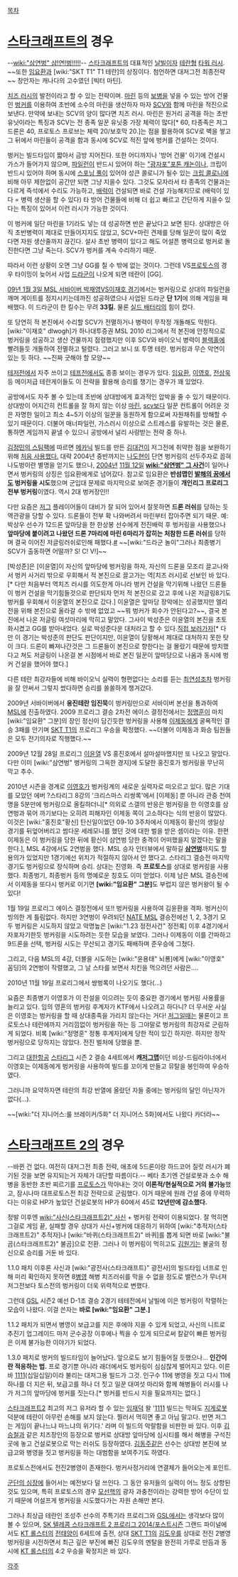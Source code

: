 [[목차]]

= [[스타크래프트]]의 경우 =
--[[wiki:"삼연벙" 삼!연!벙!!!!!]]--
[[스타크래프트]]의 대표적인 [[날빌]]이자 [[테란]]형 [[타워 러시]]. ~~또한 [[임요환]]과 [wiki:"SKT T1" T1 테란]의 상징이다. 첨언하면 대저그전 최종전략~~ 창안자는 캐나다의 고수였던 [빅터 마틴].

[[치즈 러시]]의 발전이라고 할 수 있는 전략이며. [[마린]] 등의 [[보병]]을 넣을 수 있는 방어 건물인 [[벙커]]를 이용하여 초반에 소수의 마린을 생산하자 마자 [[SCV]]와 함께 마린을 적진으로 보낸다. 만약에 보내는 SCV의 양이 많다면 치즈 러시. 마린은 원거리 공격을 하는 초반유닛이라는 특징과 SCV는 전 종족 일꾼 유닛중 가장 체력이 많다[* 60, 타종족은 저그 드론은 40, 프로토스 프로브는 체력 20/보호막 20.]는 점을 활용하여 SCV로 벽을 쌓고 그 뒤에서 마린들이 공격을 함과 동시에 SCV로 적진 앞에 벙커를 건설하는 것이다.

벙커는 빌드타임이 짧아서 금방 지어진다. 또한 어디까지나 '방어 건물' 이기에 건설시 가스가 들어가지 않으며, [[파일런]]이 반드시 있어야 하는 [["광자포"포톤 캐논]]이나, 크립이 반드시 있어야 하며 동시에 [[스포닝 풀]]이 있어야 성큰 콜로니가 될수 있는 [[크립 콜로니]]에 비해 아무 제한없이 공간만 되면 그냥 지을수 있다. 그것도 모자라서 타 종족의 건물과는 다르게 즉석에서 수리도 가능하고, [[배럭]]이 건설되면 바로 건설 가능해지므로 (배럭이 있다 = 병력 생산을 할 수 있다) 타 방어 건물들에 비해 더 쉽고 빠르고 간단하게 지을수 있다는 특징이 있어서 이런 러시가 가능한 것이다. 

이 벙커에 일단 마린을 1기라도 넣는 데 성공하면 반은 끝났다고 보면 된다. 상대방은 아직 초반병력이 제대로 만들어지지도 않았고, SCV+마린 견제를 당해 일꾼이 많이 죽었다면 자원 생산줄까지 끊긴다. 설사 초반 병력이 있다고 해도 어설픈 병력으로 벙커로 돌진한다면 그냥 죽는다. SCV가 벙커를 계속 수리하기 때문.

따라서 이런 상황이 오면 그냥 GG를 칠 수 밖에 없는 것이다. 그런데 VS[[프로토스]]의 경우 타이밍이 늦어서 사업 [[드라군]]이 나오게 되면 테란이 [GG].

[http://www.youtube.com/watch?v=k8TzboWc-X0 09년 1월 3일 MSL 서바이버 박재영VS이재호 경기]에서는 벙커링으로 상대의 파일런을 깨며 게이트를 정지시키는데까진 성공하였으나 사업된 드라군 '''단 1기'''에 의해 게임을 패배했다. 이 드라군이 한 킬수는 무려 '''33킬.''' 물론 [[실드 배터리]]의 힘이 컸다. 

또 당연히 적 본진에서 수리할 SCV가 전멸하거나 병력이 무작정 개돌해도 막힌다. [wiki:"이재호" dlwogh]가 하나대투증권 MSL 2010 리그에서 적 본진에 안정적으로 벙커링을 성공하고 생산 건물까지 점령했지만 이후 SCV와 바이오닉 병력이 [[블랙홀]]에 빨려들듯 개돌하여 전멸하고 털렸다. 그러고 보니 또 투명 테란. 벙커링과 무슨 악연이 있는 듯 하다. ~~진짜 굿해야 할 모양~~

[[테저전]]에서 자주 쓰이고 [[테프전]]에서도 종종 보이는 경우가 있다. [[임요환]], [[이영호]], [[전상욱]] 등 메이저급 테란게이들도 이 전략을 활용해 승리를 챙기는 경우가 꽤 있었다.

공방에서도 자주 볼 수 있는데 초반에 상대방에게 효과적인 압박을 줄 수 있기 때문이다. 상대방이 어지간히 컨트롤을 잘 하지 않는 이상 [[마린]], [[scv]]보다 일꾼 컨트롤이 어려운 것은 자명한 일이고 최소 4~5기 이상의 일꾼을 동원하게 함으로써 자원채취를 방해할 수 있기 때문이다. 더불어 매너파일런, 가스러시 이상으로 스트레스를 유발하는 것은 물론, 통하면 게임까지 끝낼 수 있으니 공방에서 널리 사랑받는 전략 중 하나.

[[김정민의 스팀팩]]에 따르면 [[메카닉]] 빌드를 만든 [[김대건]]이 저그전에 취약한 점을 보완하기 위해 [http://www.youtube.com/watch?v=L_7W0iTPr90 처음 사용했다.] 대략 2004년 중반까지는 [[나도현]]이 단연 벙커링의 선두주자로 꼽혀 나도벙이란 별명을 얻기도 했으나, [[2004년]] [[11월 12일]] '''[[wiki:"삼연벙" 그 사건]]'''이 일어나면서 벙커링의 상징은 임요환에게로 넘어갔다. 참고로 임요환은 '''반섬맵인 [[발해의 꿈]]에서도 벙커링을 시도'''했으며 군입대 문제로 마지막으로 보여준 경기들이 '''개인리그 프로리그 전부 벙커링'''이였다. 역시 2대 벙커장인!!

다만 요즘은 [[저그]] 플레이어들이 대비가 잘 되어 있어서 잘못하면 '''드론 러쉬'''를 당하는 듯 역관광을 당할 수 있다. 드론들이 전부 확 나와버려서 마린부터 잡아주면 되기 때문. 예: 박상우 선수가 12드론 앞마당을 한 한상봉 선수에게 전진배럭 후 벙커링을 사용했으나 '''앞마당에 붙이려고 나왔던 드론 7마리에 마린 6마리가 잡히는 처참한 드론 러쉬'''를 당하며 결국 이어진 저글링러쉬로인해 패했다.[http://pann.nate.com/video/200622616 #] ~~[wiki:"드라군 놀이"그러나 최종병기 SCV가 출동하면 어떨까? S! C! V!]~~

[박성준]은 [이윤열]이 자신의 앞마당에 벙커링을 하자, 자신의 드론을 모조리 끌고나와서 벙커 사거리 밖으로 우회해서 적 본진으로 끌고가는 역[치즈 러시]로 선보인 바 있다.[* 다만 처음부터 역치즈 러시를 의도한게 아니라 벙커 건설을 막기위해 나왔던 드론들이 벙커 건설을 막기힘들것으로 판단되자 먼저 적 본진으로 갔고 후에 나온 저글링8기도 벙커를 우회해서 이윤열의 본진으로 갔다.] 이윤열은 앞마당 장악에는 성공했지만 엘리전을 위해 본진으로 올라갈 수 밖에 없었고 ~~뭐 벙커가 회수가 안된다고?~~, 결국 본진에서 나온 저글링 여섯마리에 막히고 말았다. 그사이 박성준은 이윤열의 본진을 초토화시켰고 GG를 받아내었다. 실로 박성준다운 대처라고 할 수 있다.[http://www.youtube.com/watch?v=Fuz2WfFc2T4&feature=player_embedded 직접 보러가자][* 다만 이 경기는 박성준의 판단도 판단이지만, 이윤열이 당황해서 제대로 대처하지 못한 탓이 크다. 드론이 빠져나간것은 그 드론들이 본진으로 향한다는 걸 몰랐기 때문에 방치했다고 쳐도 저글링이 나온걸 본 시점에서 바로 본진 일꾼이 앞마당으로 나옴과 동시에 벙커 건설을 했어야 했다.]

다른 테란 최강자들에 비해 바이오닉 실력이 형편없다는 소리를 듣는 [[최연성]]조차 벙커링을 잘 안써서 그렇지 썼다하면 승리를 쏠쏠하게 챙겨갔다.

2009년 서바이버에서 '''웅진테란 임진묵'''이 벙커링만으로 서바이버 본선을 통과하여 [[MSL]]에 진출하였다. 2009 프로리그 결승 2차전 에이스 결정전에서는 [[정명훈]]이 마치 [wiki:"임요환" 그분]의 장인 정신이 담긴듯한 벙커링을 사용해 [[이제동]]에게 굴욕적인 결승 3패를 안기며 [[SKT T1]]의 프로리그 우승을 확정했다. ~~더불어 이제동과 화승 팀원들은 모두 전기의자로 직행했다.~~

2009년 12월 28일 프로리그 [[이윤열]] VS 홍진호에서 설마설마했지만 또 나오고 말았다. 다만 이미 [wiki:"삼연벙" 벙커링의 그윽한 경지]에 도달한 홍진호가 벙커링을 무난히 막고 추수.

2010년 시즌을 경계로 [[이영호]]가 벙커링계의 새로운 실력자로 떠오르고 있다. 많은 기대를 모았던 에버 ?스타리그 8강의 '크리스마스 리쌍록'에서 [이제동] 뿐 아니라 관중 천여명을 5분만에 벙커링으로 올킬하더니[* 의외로 스갤의 반응은 벙커링을 한 이영호를 삼연벙과 묶어 까기보다는 오히려 피해자인 이제동 쪽이 고소하다는 식의 반응이 많았다. 이것은 [wiki:"홍진호"황신] 탄신일이었던 09-10 3주차에서 이제동이 황신의 생일상 경기를 뒤엎어버리고 썸다운 세레모니를 했던 것에 대한 벌을 받은 셈이라는 이유. 한편 이제동은 이 벙커링을 당한 뒤에 황신이 삼연벙 당한 충격이 어떠했을지 알겠다는 말을 한다.], MSL 4강에서도 2연벙을 했다. MSL 승자 인터뷰에서 말하길 '''[[삼연벙]]'''까지도 할 용의가 있었지만 1경기에선 위치가 적절하지 않아서 안 했다고. 스타리그 결승전 마지막 경기도 벙커링으로 장식하며 승리. 상대는 진영화. 즉 '''프로토스'''를 상대로 벙커링을 사용했다. 최종벙기, 최종벙커 등의 명예로운 칭호도 이미 얻었다. 이제 남은 MSL 결승전에서 이제동을 또다시 벙커로 이기면 '''[wiki:"임요환" 그분]'''도 부럽지 않은 벙커왕이 될 수 있다! 

1월 19일 프로리그 에이스 결정전에서 또!! 벙커링을 사용하여 김윤환을 격파. 벙커신이 빙의한 게 틀림없다. 하지만 3연벙이 우려되던 [[NATE MSL]] 결승전에선 1, 2, 3경기 모두 벙커링은 시도하지 않았고 악명높은 [wiki:"1.23 정전사건" 정전록] 이후 4경기에서 자포자기한듯 벙커링을 시도하려는 듯한 모습을 보였다. 그러나 이제동이 이를 간파하고 9드론을 선택, 벙커링 시도는 무산되고 경기도 패배하며 준우승에 그쳤다.

그리고, 다음 MSL의 4강, 더블을 시도하는 [wiki:"윤용태" 뇌룡]에게 [wiki:"이영호" 꼼딩]의 2연벙이 작렬했고, 그 날 스타를 보면서 치킨을 먹으려던 사람은….

2010년 11월 19일 프로리그에서 쌍벙록이 나오기도 했다(...)

{{{#!html
<object width="420" height="315"><param name="movie" value="//www.youtube.com/v/EB0T3EOm64o?version=3&amp;hl=ko_KR"></param><param name="allowFullScreen" value="true"></param><param name="allowscriptaccess" value="always"></param><embed src="//www.youtube.com/v/EB0T3EOm64o?version=3&amp;hl=ko_KR" type="application/x-shockwave-flash" width="420" height="315" allowscriptaccess="always" allowfullscreen="true"></embed></object>
}}}

요즘은 최종병기 이영호가 이 전설을 이으려는 듯이 중요한 경기에서 벙커링 사용률을 늘리고 있다. 임의 영혼의 벙커링 후계자가 KTF에서 나오려고 하다니? 더 무서운 사실은 이영호는 벙커링을 할 때 상대종족을 가리지 않는다는 거다! [[저그]]일때는 물론이고 프로토스나 테란에까지 거리낌없이 벙커링을 하는 등 그야말로 벙커링의 최강자로 군림하게 되었다. 비록 [wiki:"정명훈" 정통 후계자]에게 당한 적이 있긴 하지만. 하지만 정작 벙커링으로 당하지는 않았다. 전진 벌처에 당했을 뿐.

그리고 [[대한항공]] [[스타리그]] 시즌 2 결승 4세트에서 '''캐[[저그맵]]'''이던 비상-드림라이너에서 이영호는 이제동에게 벙커링을 사용하여 빌드를 꼬이게 만들고 뮤탈을 봉인하여 우승하였다.
 
그러니까 요약하자면 테란의 최강 반열에 올랐던 자들 중에는 벙커링의 달인 아닌자가 없다(…).

~~[wiki:"더 지니어스:룰 브레이커/5화" 더 지니어스 5화]에서도 나왔다 카더라~~

= [[스타크래프트 2]]의 경우 =
--바뀐 건 없다. 여전히 대저그전 최종 전략, 애초에 5드론이랑 하드코어 질럿 러시가 폐기된 것을 보면 유지되는거 자체가 대단할 따름이다.-- 베타 초기엔 건설로봇과 소수 해병을 동반한 초반 찌르기를 [[프로토스]]가 막아내는 것이 '''이론적/현실적으로 거의 불가능'''했고, 잠시나마 대프로토스전 최강 전략으로 군림했다. 이거 때문에 원래 건설 중에 무력하다는 이유로 HP가 높았던 건설로봇의 HP가 60에서 45로 '''12년만에 감소했다.'''

정발 이후엔 [[wiki:"사신(스타크래프트2)" 사신]] + 벙커링 전략이 이용되었다. 잘 먹히면 그걸로 게임 끝, 실패할 경우 상대가 사신+벙커에 대응하기 위하여 [wiki:"추적자(스타크래프트2)" 추적자]나 [wiki:"바퀴(스타크래프트2)" 바퀴]를 뽑게 되면 바로 [wiki:"불곰(스타크래프트2)" 불곰]으로 전환. 그러나 이 벙커링이 먹히고도 [[김원기]]는 불굴의 정신으로 승리를 거둔 바 있다.

1.1.0 패치 이후론  사신과 [wiki:"광전사(스타크래프트)" 광전사]의 빌드타임 너프로 인해 미리 확인하지 못하면 8[[병영]] 해병 치즈러쉬를 막을 수 없을 정도로 밸런스가 무너져 저그전보다 토스전의 벙커링이 더욱 위력적으로 변했다.

그런데 [[GSL]] 시즌2 예선 D-1조 결승 2경기 테테전에서 날빌에 이은 벙커링이 작렬하는 모습이 나왔다. 이걸 쓴자는 '''바로 [wiki:"임요환" 그분.]'''

1.1.2 패치가 되면서 병영이 보급고를 지은 후에야 지을 수 있게 되었고, 사신의 니트로 추진기 업그레이드 마저 군수공장 이후에나 찍을 수 있게 되므로써 칼같이 빠른 벙커링은 이제 불가능한 이야기가 되었다.

1.3.0 패치로 벙커의 빌드타임이 늘어났다. 앞으로도 보기 힘들어질 듯했으나... '''인간이란 적응하는 법.''' 프로 경기뿐 아니라 래더에서도 벙커링이 심심찮게 벌어지고 있다. 이른바 [[1111]](십일십일)이라 불리는 대저그용 빌드가 그것. 인구수 11에 병영을 짓고 다시 11에 하나를 더 지은 뒤, 보급고를 하나 더 짓고 일꾼 대여섯 마리와 함께 해병들이 러시를 나가 저그의 앞마당에 벙커를 짓는다.[* 벙커를 반드시 지을 필요까지는 없다.]

[[스타크래프트2]] 최고의 저그 유저라 할 수 있는 [[임재덕]] 왈 '[[1111]] 빌드는 막혀도 [[지게로봇]] 덕분에 테란이 아무런 손해를 보지 않는다. 찔러서 먹히면 좋고 아님 말고다. 반면 저그는 게임이 끝나느냐 마느냐의 위기다.' 라며 이 빌드의 악랄함을 비판한 바 있다.
이후 [[김승철]]과 같은 치즈장인의 등장으로 벙커로 상대방 앞마당에 심시티를 해서 해병을 구석진곳에 놓고 건설로봇으로 막는 러쉬도 등장하였다. [[김동주]]같은 선수는 상대방 본진에 보급고와 병영을 짓고 벙커링을 하는 대범함을 보여주기도 하였다.

프로토스전에서도 전진2병영이 존재한다. 벙커사정거리에 연결체가 들어오는게 포인트.

[[군단의 심장]]에 들어서는 예전보다 덜 쓰인다. 그 동안 유저들의 실력이 어느 정도 상향된 것도 있으며, 특히 프로토스의 경우 [[모선핵]]의 광자 과충전이라는 강력한 방어 수단이 있기 때문에 어설프게 벙커링을 시도했다가는 자원 손해만 본다.

그러나 최상급 테란인 조성주 선수의 주특기라 프로리그와 [[GSL]]에서는 생각보다 많이 볼 수 있으며, [[SK 텔레콤 스타크래프트 2 프로리그 2014/포스트시즌]] 그랜드 파이널에서도 [[KT 롤스터]]의 [[전태양]]이 6세트에 출전, 상대 [[SKT T1]]의 [[김도우]]를 상대로 전진 2병영 벙커링을 시전하면서 최근 깊은 부진에 빠진 김도우의 멘탈을 완전히 가루로 만듬과 동시에 [[KT 롤스터]]의 4:2 우승을 확정지은 바 있다.

[[각주]]
